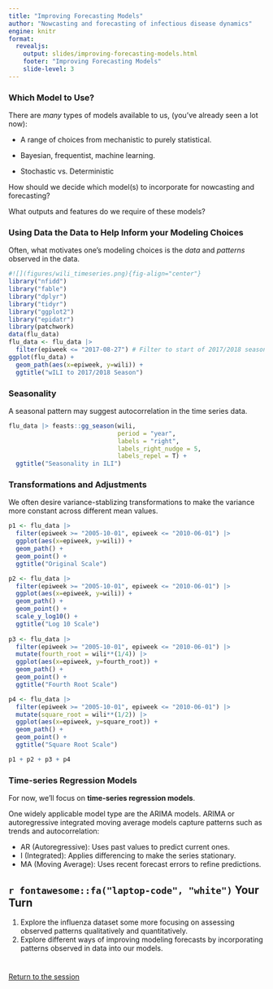 ```yaml
---
title: "Improving Forecasting Models"
author: "Nowcasting and forecasting of infectious disease dynamics"
engine: knitr
format:
  revealjs:
    output: slides/improving-forecasting-models.html
    footer: "Improving Forecasting Models"
    slide-level: 3
---
```


### Which Model to Use?

There are *many* types of models available to us, (you've already seen a lot now):

-   A range of choices from mechanistic to purely statistical.

-   Bayesian, frequentist, machine learning.

-   Stochastic vs. Deterministic

How should we decide which model(s) to incorporate for nowcasting and forecasting? 

What outputs and features do we require of these models?


### Using Data the Data to Help Inform your Modeling Choices

Often, what motivates one's modeling choices is the *data* and *patterns* observed in the data.


```r
#![](figures/wili_timeseries.png){fig-align="center"}
library("nfidd")
library("fable")
library("dplyr")
library("tidyr")
library("ggplot2")
library("epidatr")
library(patchwork)
data(flu_data)
flu_data <- flu_data |>
  filter(epiweek <= "2017-08-27") # Filter to start of 2017/2018 season
ggplot(flu_data) +
  geom_path(aes(x=epiweek, y=wili)) + 
  ggtitle("wILI to 2017/2018 Season")
```

### Seasonality

A seasonal pattern may suggest autocorrelation in the time series data.

```r
flu_data |> feasts::gg_season(wili, 
                              period = "year",
                              labels = "right",
                              labels_right_nudge = 5,
                              labels_repel = T) +
  ggtitle("Seasonality in ILI")
```

### Transformations and Adjustments

We often desire variance-stablizing transformations to make the variance more 
constant across different mean values. 

```r
p1 <- flu_data |>
  filter(epiweek >= "2005-10-01", epiweek <= "2010-06-01") |>
  ggplot(aes(x=epiweek, y=wili)) +
  geom_path() + 
  geom_point() + 
  ggtitle("Original Scale")

p2 <- flu_data |>
  filter(epiweek >= "2005-10-01", epiweek <= "2010-06-01") |>
  ggplot(aes(x=epiweek, y=wili)) +
  geom_path() + 
  geom_point() +
  scale_y_log10() + 
  ggtitle("Log 10 Scale")
  
p3 <- flu_data |>
  filter(epiweek >= "2005-10-01", epiweek <= "2010-06-01") |>
  mutate(fourth_root = wili**(1/4)) |>
  ggplot(aes(x=epiweek, y=fourth_root)) +
  geom_path() + 
  geom_point() + 
  ggtitle("Fourth Root Scale")

p4 <- flu_data |>
  filter(epiweek >= "2005-10-01", epiweek <= "2010-06-01") |>
  mutate(square_root = wili**(1/2)) |>
  ggplot(aes(x=epiweek, y=square_root)) +
  geom_path() + 
  geom_point() + 
  ggtitle("Square Root Scale")

p1 + p2 + p3 + p4
```




### Time-series Regression Models

For now, we'll focus on **time-series regression models**.

One widely applicable model type are the ARIMA models. ARIMA or autoregressive integrated moving average models capture patterns such as trends and autocorrelation:

- AR (Autoregressive): Uses past values to predict current ones.
- I (Integrated): Applies differencing to make the series stationary.
- MA (Moving Average): Uses recent forecast errors to refine predictions.


## `r fontawesome::fa("laptop-code", "white")` Your Turn {background-color="#447099" transition="fade-in"}

1.  Explore the influenza dataset some more focusing on assessing observed patterns qualitatively and quantitatively.
2.  Explore different ways of improving modeling forecasts by incorporating patterns observed in data into our models.

# 

[Return to the session](../improving-forecasting-models)
